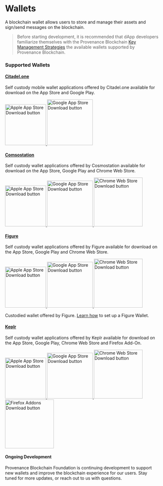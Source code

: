 # Wallets

A blockchain wallet allows users to store and manage their assets and sign/send messages on the blockchain.

> Before starting development, it is recommended that dApp developers familiarize themselves with the Provenance Blockchain
> [Key Management Strategies](/docs/pb/integrating/integrating-with-p8e/p8e-contract-execution-environment-p8e/key-management/)
> the available wallets supported by Provenance Blockchain.

### Supported Wallets

#### [Citadel.one](https://citadel.one/)

Self custody mobile wallet applications offered by Citadel.one available for download on the App Store and Google Play.

<div className="flex flex-wrap gap-2">
  <a href="https://apps.apple.com/us/app/citadel-one/id1546701475">
    <img
      src="/img/appStoreBadge.svg"
      alt="Apple App Store Download button"
      role="button"
      width="134px"
    />
  </a>
  <a href="https://play.google.com/store/apps/details?id=one.citadel.mobile">
    <img
      src="/img/googlePlayBadge.png"
      alt="Google App Store Download button"
      role="button"
      width="150px"
    />
  </a>
</div>

#### [Comsostation](https://wallet.cosmostation.io/cosmos)

Self custody wallet applications offered by Cosmostation available for download on the App Store, Google Play and Chrome Web Store.

<div className="flex flex-wrap gap-2">
  <a href="https://apps.apple.com/app/cosmostation/id1459830339">
    <img
      src="/img/appStoreBadge.svg"
      alt="Apple App Store Download button"
      role="button"
      width="134px"
    />
  </a>
  <a href="https://play.google.com/store/apps/details?id=wannabit.io.cosmostaion">
    <img
      src="/img/googlePlayBadge.png"
      alt="Google App Store Download button"
      role="button"
      width="150px"
    />
  </a>
  <a href="https://chrome.google.com/webstore/detail/cosmostation-wallet/fpkhgmpbidmiogeglndfbkegfdlnajnf">
    <img
      src="/img/chromeWebStore.png"
      alt="Chrome Web Store Download button"
      role="button"
      width="160px"
    />
  </a>
</div>

#### [Figure](https://www.figure.com/wallet/)

Self custody wallet applications offered by Figure available for download on the App Store, Google Play and Chrome Web Store.

<div className="flex flex-wrap gap-2 mb-5">
  <a href="https://apps.apple.com/us/app/figure-wallet/id6444263900">
    <img
      src="/img/appStoreBadge.svg"
      alt="Apple App Store Download button"
      role="button"
      width="134px"
    />
  </a>
  <a href="https://play.google.com/store/apps/details?id=com.figure.mobile.wallet">
    <img
      src="/img/googlePlayBadge.png"
      alt="Google App Store Download button"
      role="button"
      width="150px"
    />
  </a>
  <a href="https://chrome.google.com/webstore/detail/figure-wallet/mgbfflhghaohmaecmaggieniidindaoc">
    <img
      src="/img/chromeWebStore.png"
      alt="Chrome Web Store Download button"
      role="button"
      width="160px"
    />
  </a>
</div>

Custodied wallet offered by Figure. <a href="https://www.figure.com/wallet/set-up-a-wallet/">Learn how</a> to set up a Figure Wallet.

#### [Keplr](https://www.keplr.app/)

Self custody wallet applications offered by Keplr available for download on the App Store, Google Play, Chrome Web Store and Firefox Add-On.

<div className="flex flex-wrap gap-2">
  <a href="https://apps.apple.com/us/app/figure-wallet/id6444263900">
    <img
      src="/img/appStoreBadge.svg"
      alt="Apple App Store Download button"
      role="button"
      width="134px"
    />
  </a>
  <a href="https://play.google.com/store/apps/details?id=com.figure.mobile.wallet">
    <img
      src="/img/googlePlayBadge.png"
      alt="Google App Store Download button"
      role="button"
      width="150px"
    />
  </a>
  <a href="https://chrome.google.com/webstore/detail/keplr/dmkamcknogkgcdfhhbddcghachkejeap?hl=en">
    <img
      src="/img/chromeWebStore.png"
      alt="Chrome Web Store Download button"
      role="button"
      width="160px"
    />
  </a>
  <a href="https://addons.mozilla.org/en-US/firefox/addon/keplr/">
    <img
      src="/img/firefoxAddonsBadge.png"
      alt="Firefox Addons Download button"
      role="button"
      width="160px"
    />
  </a>
</div>

#### Ongoing Development

Provenance Blockchain Foundation is continuing development to support new wallets and improve the blockchain experience for our users. Stay tuned for more updates, or reach out to us with questions.
